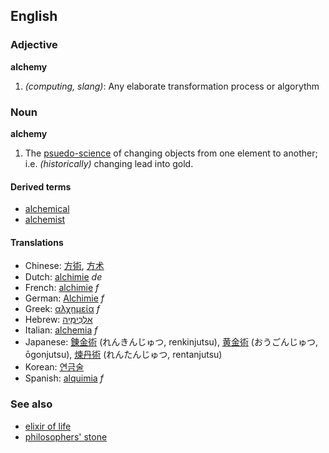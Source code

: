 ==English==

===Adjective===
'''alchemy'''
#''(computing, slang)'': Any elaborate transformation process or algorythm

===Noun===
'''alchemy'''
#The [[psuedo-science]] of changing objects from one element to another; i.e. ''(historically)'' changing lead into gold.

====Derived terms====
*[[alchemical]]
*[[alchemist]]

====Translations====
*Chinese: [[方術]], [[方术]]
*Dutch: [[alchimie]] ''de''
*French: [[alchimie]] ''f''
*German: [[Alchimie]] ''f''
*Greek: [[αλχημεία]] ''f''
*Hebrew: [[אלכימיה|אַלְכִּימְיָה]]
*Italian: [[alchemia]] ''f''
*Japanese: [[錬金術]] (れんきんじゅつ, renkinjutsu), [[黄金術]] (おうごんじゅつ, ōgonjutsu), [[煉丹術]] (れんたんじゅつ, rentanjutsu)
*Korean: [[연금술]]
*Spanish: [[alquimia]] ''f''

===See also===
*[[elixir of life]]
*[[philosophers' stone]]